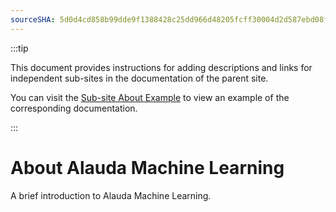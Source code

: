 ```yaml
---
sourceSHA: 5d0d4cd858b99dde9f1388428c25dd966d48205fcff30004d2d587ebd08f5a78
---
```


:::tip

This document provides instructions for adding descriptions and links for independent sub-sites in the documentation of the parent site.

You can visit the [Sub-site About Example](https://product-doc-guide.alauda.cn/template/subsite_about/example.html) to view an example of the corresponding documentation.

:::

# About Alauda Machine Learning

A brief introduction to Alauda Machine Learning.

<ExternalSite name="machinelearning" />
